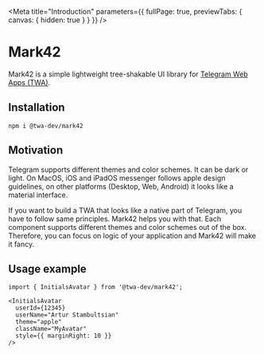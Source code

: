 
<Meta title="Introduction" parameters={{ fullPage: true, previewTabs: { canvas: { hidden: true } } }} />

# Mark42
Mark42 is a simple lightweight tree-shakable UI library for [Telegram Web Apps (TWA)](https://core.telegram.org/bots/webapps).

## Installation
```
npm i @twa-dev/mark42
```

## Motivation
Telegram supports different themes and color schemes.
It can be dark or light. On MacOS, iOS and iPadOS messenger follows apple design guidelines,
on other platforms (Desktop, Web, Android) it looks like a material interface.

If you want to build a TWA that looks like a native part of Telegram, you have to follow same principles.
Mark42 helps you with that. Each component supports different themes and color schemes out of the box.
Therefore, you can focus on logic of your application and Mark42 will make it fancy.

## Usage example
```tsx
import { InitialsAvatar } from '@twa-dev/mark42';

<InitialsAvatar
  userId={12345}
  userName="Artur Stambultsian"
  theme="apple"
  className="MyAvatar"
  style={{ marginRight: 10 }}
/>
```
